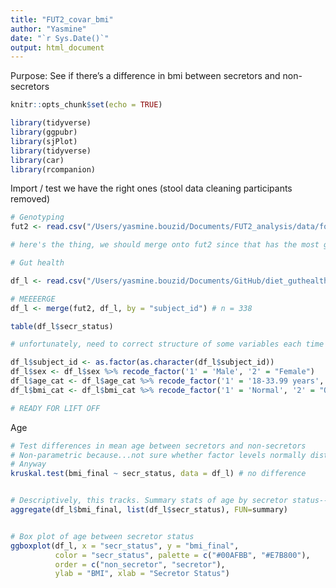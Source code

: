 ```yaml
---
title: "FUT2_covar_bmi"
author: "Yasmine"
date: "`r Sys.Date()`"
output: html_document
---
```

Purpose: See if there's a difference in bmi between secretors and non-secretors 


```r
knitr::opts_chunk$set(echo = TRUE)

library(tidyverse)
library(ggpubr)
library(sjPlot)
library(tidyverse)
library(car)
library(rcompanion)
```

Import / test we have the right ones (stool data cleaning participants removed)

```r

# Genotyping 
fut2 <- read.csv("/Users/yasmine.bouzid/Documents/FUT2_analysis/data/forR_fut2.csv", header = T)

# here's the thing, we should merge onto fut2 since that has the most genotype

# Gut health 

df_l <- read.csv("/Users/yasmine.bouzid/Documents/GitHub/diet_guthealth/data/df_l.csv", header = T)

# MEEEERGE 
df_l <- merge(fut2, df_l, by = "subject_id") # n = 338

table(df_l$secr_status)

# unfortunately, need to correct structure of some variables each time -->

df_l$subject_id <- as.factor(as.character(df_l$subject_id))
df_l$sex <- df_l$sex %>% recode_factor('1' = 'Male', '2' = "Female")
df_l$age_cat <- df_l$age_cat %>% recode_factor('1' = '18-33.99 years', '2' = "34-49.99 years", '3' = "50-65 years")
df_l$bmi_cat <- df_l$bmi_cat %>% recode_factor('1' = 'Normal', '2' = "Overweight", '3' = "Obese")

# READY FOR LIFT OFF
```

Age

```r

# Test differences in mean age between secretors and non-secretors 
# Non-parametric because...not sure whether factor levels normally distributed..guess I could test
# Anyway
kruskal.test(bmi_final ~ secr_status, data = df_l) # no difference 


# Descriptively, this tracks. Summary stats of age by secretor status--
aggregate(df_l$bmi_final, list(df_l$secr_status), FUN=summary)


# Box plot of age between secretor status
ggboxplot(df_l, x = "secr_status", y = "bmi_final", 
          color = "secr_status", palette = c("#00AFBB", "#E7B800"),
          order = c("non_secretor", "secretor"),
          ylab = "BMI", xlab = "Secretor Status")


```



